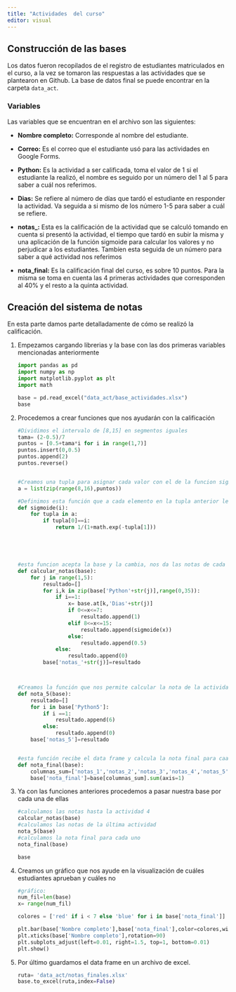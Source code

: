 ```yaml
---
title: "Actividades  del curso"
editor: visual
---
```


## Construcción de las bases

Los datos fueron recopilados de el registro de estudiantes matriculados en el curso, a la vez se tomaron las respuestas a las actividades que se plantearon en Github. La base de datos final se puede encontrar en la carpeta `data_act`.

### Variables

Las variables que se encuentran en el archivo son las siguientes:

-   **Nombre completo:** Corresponde al nombre del estudiante.

-   **Correo:** Es el correo que el estudiante usó para las actividades en Google Forms.

-   **Python:** Es la actividad a ser calificada, toma el valor de 1 si el estudiante la realizó, el nombre es seguido por un número del 1 al 5 para saber a cuál nos referimos.

-   **Dias:** Se refiere al número de días que tardó el estudiante en responder la actividad. Va seguida a si mismo de los número 1-5 para saber a cuál se refiere.

-   **notas\_:** Esta es la calificación de la actividad que se calculó tomando en cuenta si presentó la actividad, el tiempo que tardó en subir la misma y una aplicación de la función sigmoide para calcular los valores y no perjudicar a los estudiantes. Tambíen esta seguida de un número para saber a qué actividad nos referimos

-   **nota_final:** Es la calificación final del curso, es sobre 10 puntos. Para la misma se toma en cuenta las 4 primeras actividades que corresponden al 40% y el resto a la quinta actividad.

## Creación del sistema de notas

En esta parte damos parte detalladamente de cómo se realizó la calificación.

1.  Empezamos cargando librerias y la base con las dos primeras variables mencionadas anteriormente

    ```python
    import pandas as pd
    import numpy as np
    import matplotlib.pyplot as plt
    import math 

    base = pd.read_excel("data_act/base_actividades.xlsx")
    base
    ```

2.  Procedemos a crear funciones que nos ayudarán con la calificación

    ```python
    #Dividimos el intervalo de [8,15] en segmentos iguales
    tama= (2-0.5)/7
    puntos = [0.5+tama*i for i in range(1,7)]
    puntos.insert(0,0.5)
    puntos.append(2)
    puntos.reverse()


    #Creamos una tupla para asignar cada valor con el de la funcion sigmoide
    a = list(zip(range(8,16),puntos))

    #Definimos esta función que a cada elemento en la tupla anterior le devuelve despues de pasarle por una función sigmoide
    def sigmoide(i):
        for tupla in a:
            if tupla[0]==i:
                return 1/(1+math.exp(-tupla[1]))
              
              
              
              
              
    #esta funcion acepta la base y la cambia, nos da las notas de cada actividad 
    def calcular_notas(base):
        for j in range(1,5):
            resultado=[]
            for i,k in zip(base['Python'+str(j)],range(0,35)):
                if i==1:
                    x= base.at[k,'Dias'+str(j)]
                    if 0<=x<=7:
                        resultado.append(1)
                    elif 8<=x<=15:
                        resultado.append(sigmoide(x)) 
                    else:
                        resultado.append(0.5)
                else:
                    resultado.append(0)
            base['notas_'+str(j)]=resultado



    #Creamos la función que nos permite calcular la nota de la actividad 5
    def nota_5(base):
        resultado=[]
        for i in base['Python5']:
            if i ==1:
                resultado.append(6)
            else:
                resultado.append(0)
        base['notas_5']=resultado


    #esta función recibe el data frame y calcula la nota final para caada estudiante
    def nota_final(base):
        columnas_sum=['notas_1','notas_2','notas_3','notas_4','notas_5']
        base['nota_final']=base[columnas_sum].sum(axis=1)
        

    ```

3.  Ya con las funciones anteriores procedemos a pasar nuestra base por cada una de ellas

    ```python
    #calculamos las notas hasta la actividad 4
    calcular_notas(base)
    #calculamos las notas de la última actividad
    nota_5(base)
    #calculamos la nota final para cada uno
    nota_final(base)

    base
    ```

4.  Creamos un gráfico que nos ayude en la visualización de cuáles estudiantes aprueban y cuáles no

    ```python
    #gráfico:
    num_fil=len(base)
    x= range(num_fil)

    colores = ['red' if i < 7 else 'blue' for i in base['nota_final']]

    plt.bar(base['Nombre completo'],base['nota_final'],color=colores,width= 0.8,edgecolor='black')
    plt.xticks(base['Nombre completo'],rotation=90)
    plt.subplots_adjust(left=0.01, right=1.5, top=1, bottom=0.01)
    plt.show()
    ```

5.  Por último guardamos el data frame en un archivo de excel.

    ```python
    ruta= 'data_act/notas_finales.xlsx'
    base.to_excel(ruta,index=False)
    ```
